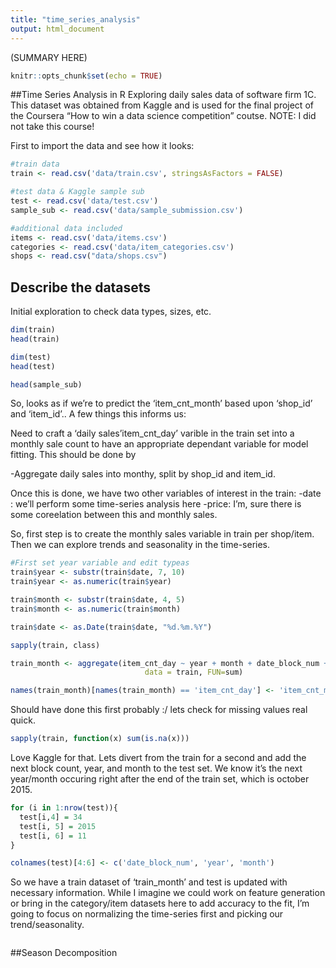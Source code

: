 ```yaml
---
title: "time_series_analysis"
output: html_document
---
```


(SUMMARY HERE)


```r
knitr::opts_chunk$set(echo = TRUE)


```

##Time Series Analysis in R
Exploring daily sales data of software firm 1C. This dataset was obtained from Kaggle and is used for the final project of the Coursera "How to win a data science competition" coutse.  NOTE: I did not take this course!

First to import the data and see how it looks:


```r
#train data
train <- read.csv('data/train.csv', stringsAsFactors = FALSE)

#test data & Kaggle sample sub
test <- read.csv('data/test.csv')
sample_sub <- read.csv('data/sample_submission.csv')

#additional data included
items <- read.csv('data/items.csv')
categories <- read.csv('data/item_categories.csv')
shops <- read.csv("data/shops.csv")
```

## Describe the datasets

Initial exploration to check data types, sizes, etc. 

```r
dim(train)
head(train)

dim(test)
head(test)

head(sample_sub)

```

So, looks as if we're to predict the 'item_cnt_month' based upon 'shop_id' and 'item_id'.. A few things this informs us:

Need to craft a 'daily sales'item_cnt_day' varible in the train set into a monthly sale count to have an appropriate dependant variable for model fitting. This should be done by  
  
  -Aggregate daily sales into monthy, split by shop_id and item_id.

Once this is done, we have two other variables of interest in the train:
  -date :  we'll perform some time-series analysis here
  -price: I'm, sure there is some coreelation between this and monthly sales.
  
So, first step is to create the monthly sales variable in train per shop/item. Then we can explore trends and seasonality in the time-series.

```r
#First set year variable and edit typeas
train$year <- substr(train$date, 7, 10)
train$year <- as.numeric(train$year)

train$month <- substr(train$date, 4, 5)
train$month <- as.numeric(train$month)

train$date <- as.Date(train$date, "%d.%m.%Y")

sapply(train, class)

train_month <- aggregate(item_cnt_day ~ year + month + date_block_num + shop_id + item_id,
                              data = train, FUN=sum)

names(train_month)[names(train_month) == 'item_cnt_day'] <- 'item_cnt_month'
```

Should have done this first probably :/  lets check for missing values real quick.

```r
sapply(train, function(x) sum(is.na(x)))

```

Love Kaggle for that.  Lets divert from the train for a second and add the next block count, year, and month to the test set.  We know it's the next year/month occuring right after the end of the train set, which is october 2015.

```r
for (i in 1:nrow(test)){
  test[i,4] = 34
  test[i, 5] = 2015
  test[i, 6] = 11
}

colnames(test)[4:6] <- c('date_block_num', 'year', 'month')

```

So we have a train dataset of 'train_month' and test is updated with necessary information. While I imagine we could work on feature generation or bring in the category/item datasets here to add accuracy to the fit, I'm going to focus on normalizing the time-series first and picking our trend/seasonality. 
```r


```

##Season Decomposition
```r

```
